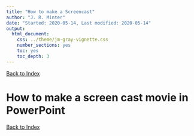 ```yaml
---
title: "How to make a Screencast"
author: "J. R. Minter"
date: "Started: 2020-05-14, Last modified: 2020-05-14"
output:
  html_document:
    css: ../theme/jm-gray-vignette.css
    number_sections: yes
    toc: yes
    toc_depth: 3
---
```

[Back to Index](../README.html)

# How to make a screen cast movie in PowerPoint

[Back to Index](../README.html)